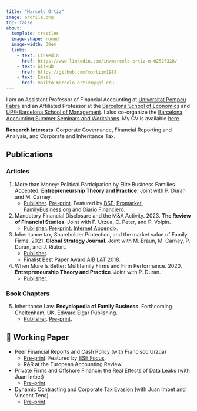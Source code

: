 ```yaml
---
title: "Marcelo Ortiz"
image: profile.png
toc: false
about: 
  template: trestles
  image-shape: round
  image-width: 30em
  links:
    - text: LinkedIn
      href: https://www.linkedin.com/in/marcelo-ortiz-m-02527328/
    - text: GitHub
      href: https://github.com/mortizm1988
    - text: Email
      href: mailto:marcelo.ortizm@upf.edu
---
```


I am an Assistant Professor of Financial Accounting at [Universitat Pompeu Fabra](https://www.upf.edu/en/web/universitat/la-upf-en-els-ranquings) and an Affiliated Professor at the [Barcelona School of Economics](https://bse.eu/) and [UPF-Barcelona School of Management](https://www.bsm.upf.edu/). I also co-organize the [Barcelona Accounting Summer Seminars and Workshops](https://sites.google.com/view/bas-2021/inicio). My CV is available [here](cv_2024-06.pdf).

**Research Interests**: Corporate Governance, Financial Reporting and Analysis, and Corporate and Inheritance Tax.

## Publications

### Articles

1.  More than Money: Political Participation by Elite Business Families. Accepted. **Entrepreneurship Theory and Practice**. Joint with P. Duran and M. Carney.
    -   [Publisher](https://journals.sagepub.com/doi/10.1177/10422587241227624). [Pre-print](https://www.researchgate.net/publication/377182500_More_than_money_Political_participation_by_elite_business_families). Featured by [BSE](https://bse.eu/microupdates/more-money-political-participation-elite-business-families), [Promarket](https://www.promarket.org/2024/03/12/rent-seeking-alone-does-not-explain-why-wealthy-families-run-for-office/), [FamilyBusiness.org](https://familybusiness.org/content/why-prominent-business-families-dive-into-politics) and [Diario Financiero](https://dfmas.df.cl/df-mas/coffee-break/25-de-familias-empresarias-chilenas-han-tenido-incursion-en-politica).
2.  Mandatory Financial Disclosure and the M&A Activity. 2023. **The Review of Financial Studies**. Joint with F. Urzua, C. Peter, and P. Volpin.
    -   [Publisher](https://academic.oup.com/rfs/article-abstract/36/12/4788/7202058?redirectedFrom=fulltext&login=false). [Pre-print](https://papers.ssrn.com/abstract=3768349). [Internet Appendix](https://oup.silverchair-cdn.com/oup/backfile/Content_public/Journal/rfs/36/12/10.1093_rfs_hhad052/1/hhad052_supplementary_data.pdf?Expires=1711502290&Signature=Rf6XxFRJiHodfFRqZCI4PW4UHV-6gIkRUAb3fEvVcoJlLPMepM644jkMGfHNblJERi9bvJNJHtcKWqGb28PtNzpPQSTDgtm6GOCMvJe23JWINzbQ36uhixyAw16rLltYnxOs-fQOXmtaw7caGcFeGBF1VDjT7xaBXmNM2Paje5fZcZqJzfuPegPE9-CjC138-F8bUlrN3ngTFeAW7kqA~Oe8G~rqKJ9S3NsSQl5JNyL2I7tddyYFc-3mhu1nN2IF79XUBjckSLYicSxRbyGiAi1kDHg1WIeMUD1~NOKykz-ZwcnlgNST2OO-NB1-W-HZnVmhQcmzJ--q67Ci34G1ow__&Key-Pair-Id=APKAIE5G5CRDK6RD3PGA).
3.  Inheritance tax, Shareholder Protection, and the market value of Family Firms. 2021. **Global Strategy Journal**. Joint with M. Braun, M. Carney, P. Duran, and J. Riutort.
    -   [Publisher](https://onlinelibrary.wiley.com/doi/abs/10.1002/gsj.1394).
    -   Finalist Best Paper Award AIB LAT 2018.
4.  When More Is Better: Multifamily Firms and Firm Performance. 2020. **Entrepreneurship Theory and Practice**. Joint with P. Duran.
    -   [Publisher](https://journals.sagepub.com/doi/abs/10.1177/1042258719851206?journalCode=etpb).

### Book Chapters

5.  Inheritance Law. **Encyclopedia of Family Business**. Forthcoming. Cheltenham, UK, Edward Elgar Publishing.
    -   [Publisher](https://www.elgaronline.com/display/book/9781800888722/ch63.xml). [Pre-print](https://papers.ssrn.com/sol3/papers.cfm?abstract_id=4411372).

## 📎 Working Paper

-   Peer Financial Reports and Cash Policy (with Francisco Urzúa)
    -   [Pre-print](https://papers.ssrn.com/sol3/papers.cfm?abstract_id=4096239). Featured by [BSE Focus](https://focus.bse.eu/how-transparent-reporting-influences-allocation-corporate-cash/).
    -   R&R at the European Accounting Review.
-   Private Firms and Offshore Finance: the Real Effects of Data Leaks (with Juan Imbet)
    -   [Pre-print](https://papers.ssrn.com/sol3/papers.cfm?abstract_id=4557679).
-   Dynamic Contracting and Corporate Tax Evasion (with Juan Imbet and Vincent Tena).
    -   [Pre-print](https://papers.ssrn.com/sol3/papers.cfm?abstract_id=4872375).

